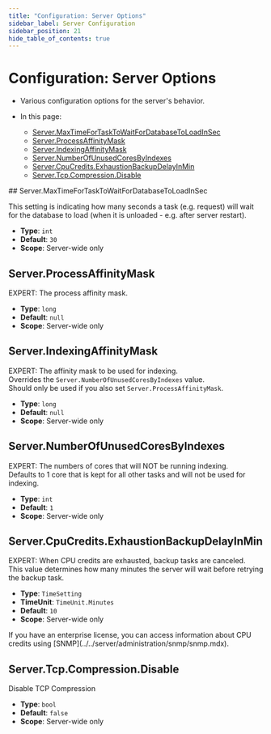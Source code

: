 ```yaml
---
title: "Configuration: Server Options"
sidebar_label: Server Configuration
sidebar_position: 21
hide_table_of_contents: true
---
```



# Configuration: Server Options
<Admonition type="note" title="Note">

* Various configuration options for the server's behavior.  

* In this page:  
    * [Server.MaxTimeForTaskToWaitForDatabaseToLoadInSec](../../server/configuration/server-configuration.mdx#server.maxtimefortasktowaitfordatabasetoloadinsec)  
    * [Server.ProcessAffinityMask](../../server/configuration/server-configuration.mdx#server.processaffinitymask)  
    * [Server.IndexingAffinityMask](../../server/configuration/server-configuration.mdx#server.indexingaffinitymask)  
    * [Server.NumberOfUnusedCoresByIndexes](../../server/configuration/server-configuration.mdx#server.numberofunusedcoresbyindexes)  
    * [Server.CpuCredits.ExhaustionBackupDelayInMin](../../server/configuration/server-configuration.mdx#server.cpucredits.exhaustionbackupdelayinmin)  
    * [Server.Tcp.Compression.Disable](../../server/configuration/server-configuration.mdx#server.tcp.compression.disable)  

</Admonition>
## Server.MaxTimeForTaskToWaitForDatabaseToLoadInSec

This setting is indicating how many seconds a task (e.g. request) will wait for the database to load (when it is unloaded - e.g. after server restart).

- **Type**: `int`
- **Default**: `30`
- **Scope**: Server-wide only



## Server.ProcessAffinityMask

EXPERT: The process affinity mask.

- **Type**: `long`
- **Default**: `null`
- **Scope**: Server-wide only



## Server.IndexingAffinityMask

EXPERT: The affinity mask to be used for indexing.  
Overrides the `Server.NumberOfUnusedCoresByIndexes` value.  
Should only be used if you also set `Server.ProcessAffinityMask`.

- **Type**: `long`
- **Default**: `null`
- **Scope**: Server-wide only



## Server.NumberOfUnusedCoresByIndexes

EXPERT: The numbers of cores that will NOT be running indexing.  
Defaults to 1 core that is kept for all other tasks and will not be used for indexing.

- **Type**: `int`
- **Default**: `1`
- **Scope**: Server-wide only



## Server.CpuCredits.ExhaustionBackupDelayInMin

EXPERT: When CPU credits are exhausted, backup tasks are canceled.  
This value determines how many minutes the server will wait before retrying the backup task.  

- **Type**: `TimeSetting`  
- **TimeUnit**: `TimeUnit.Minutes`  
- **Default**: `10`  
- **Scope**: Server-wide only  

<Admonition type="info" title="Info">
If you have an enterprise license, you can access information about CPU credits 
using [SNMP](../../server/administration/snmp/snmp.mdx).  
</Admonition>




## Server.Tcp.Compression.Disable

Disable TCP Compression

- **Type**: `bool`
- **Default**: `false`
- **Scope**: Server-wide only


